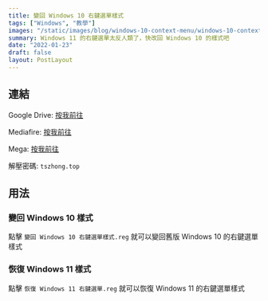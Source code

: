 ```yaml
---
title: 變回 Windows 10 右鍵選單樣式
tags: ["Windows", "教學"]
images: "/static/images/blog/windows-10-context-menu/windows-10-context-menu-cover.webp"
summary: Windows 11 的右鍵選單太反人類了，快改回 Windows 10 的樣式吧
date: "2022-01-23"
draft: false
layout: PostLayout
---
```


<CustomIframe id="eFe398iDmIc" />

## 連結

Google Drive: [按我前往](https://drive.google.com/file/d/1_u0W890aVjEb6DgMzENSUK0Hn2iR437R/view?usp=sharing)

Mediafire: [按我前往](https://www.mediafire.com/file/m610pv0wj0lhkc9/%25E8%25AE%258A%25E5%259B%259E_Windows_10_%25E5%258F%25B3%25E9%258D%25B5%25E9%2581%25B8%25E5%2596%25AE%25E6%25A8%25A3%25E5%25BC%258F.rar/file)

Mega: [按我前往](https://mega.nz/file/gmgAnQgR#uj_gsdDaftcD2BG5eYeWWQVJia0_cDWnYEVQf_lUL6o)

解壓密碼: `tszhong.top`

## 用法

### 變回 Windows 10 樣式

點擊 `變回 Windows 10 右鍵選單樣式.reg` 就可以變回舊版 Windows 10 的右鍵選單樣式

### 恢復 Windows 11 樣式

點擊 `恢復 Windows 11 右鍵選單.reg` 就可以恢復 Windows 11 的右鍵選單樣式
